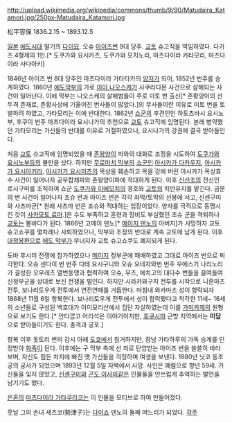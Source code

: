 http://upload.wikimedia.org/wikipedia/commons/thumb/9/90/Matudaira_Katamori.jpg/250px-Matudaira_Katamori.jpg

松平容保
1836.2.15 ~ 1893.12.5

[[일본]] [[에도시대]] 말기의 [[다이묘]]. 오슈 [[아이즈]]번 9대 당주. [[교토]] 슈고직을 역임하였다. 다카츠 4형제의 1인.[* 도쿠가와 요시카츠, 도쿠가와 모치노리, 마츠다이라 카타모리, 마츠다이라 사다아키]

1846년 아이즈 번 8대 당주인 마츠다이라 가타타카의 [[양자]]가 되어, 1852년 번주를 승계하였다. 1860년 [[에도막부]]의 가로 [[이이 나오스케]]가 사쿠라다몬 사건으로 살해되는 사건이 일어난다. 이에 막부는 나오스케의 살해범들이 주로 미토 번 출신[* 존황양이의 선두격 존재로, 존황사상에 기울어진 번사들이 많았다.]의 무사들이란 이유로 미토 번을 토벌하려 하였고, 가타모리는 이에 반대한다. 1862년 [[쇼군]]의 후견인인 하토츠바시 요시노부, 후쿠이 번주 마츠다이라 요시나가의 추천으로 [[교토]] 슈고직에 임명된다. 본래 병약했던 가타모리는 가신들의 반대를 이유로 거절하였으나, 요시나가의 강권에 결국 받아들인다.

처음 [[교토]] 슈고직에 임명되었을 때 [[존왕양이]] 파와의 대화로 조정을 시도하여 [[도쿠가와 요시노부]]등의 불만을 샀다. 하지만 [[무로마치 막부]]의 [[쇼군]]인 [[아시카가 다카우지]], [[아시카가 요시아키라]], [[아시카가 요시미츠]]의 목상을 훼손하고 목을 강에 버린 아시카가 목상효수 사건이 일어나자 공무합체파와 존왕양이파에 적대하게 된다. 이후 [[신선조]]의 전신인 로시구미를 조직하여 쇼군 [[도쿠가와 이에모치]]의 경호와 [[교토]]의 치안유지를 맡긴다. 금문의 변 사건이 일어나자 조슈 번과 아이즈 번은 각각 좌막/토막의 선봉에 서고, 신센구미와 사츠마군[* 원래 사츠마 번은 조슈와 적대하는 입장이었다. 양자를 극적으로 동맹시킨 것이 [[사카모토 료마]].]은 수도 부족하고 훈련과 장비도 부실했던 조슈 군을 격퇴하나 [[교토]]는 불바다가 된다. 1866년 고메이 덴노[* [[메이지 덴노]]의 아버지]가 사망하자 교토 슈고쇼쿠를 몇차례나 사퇴하였으나, 막부와 조정의 반대로 계속 교토에 남게 된다. 이후 [[대정봉환]]으로 [[에도 막부]]가 무너지자 교토 슈고쇼쿠도 폐지되게 된다.

도바 후시미 전쟁에 참가하였으나 [[메이지]] 정부군에 패배하였고 그대로 아이즈 번으로 퇴각한다. 오슈 센다이 번 번주 다테 요시구니와 오슈 요네자와번 번주 우에스기 나리노리가 결성한 오우레츠 열번동맹과 협력하여 오슈, 무츠, 에치고의 대다수 번들을 끌여들여 신정부군을 상대로 보신 전쟁을 벌인다. 하지만 시라카와구치 전투를 시작으로 니혼마츠 전투, 보나리토우게 전투에서 연전연패를 거듭한다. 마침내 와카마츠 성이 함락되자 1868년 11월 6일 항복한다. 보나리토우게 전투에서 성이 함락됐다고 착각한 11세~ 16세의 소년들로 구성된 백호대가 이이모리산에서 집단 자살하였는데 이를 [[가미카제]]의 원형으로 보기도 한다.[* 안타깝고 어리석은 이야기이지만, [[후쿠시마]] 근방 지역에서는 '''미담'''으로 받아들이기도 한다. 충격과 공포.]

항복 이후 돗토리 번의 감시 아래 [[도쿄]]에서 칩거하지만, 장남 가타하루의 가독 승계를 인정받아 [[화족]]이 된다. 이후에는 구 막부 측에 선 죄로 탄압받는 아이즈 번을 쓸쓸히 바라보며, 자신도 힘든 처지에 빠진 옛 가신들을 걱정하며 여생을 보낸다. 1880년 닛코 동조궁의 궁사가 되었으며 1893년 12월 5일 자택에서 사망. 사인은 폐렴으로 향년 59세. 가신들을 잊지 않았고, [[신센구미]]와 [[곤도 이사미]]같은 인물들을 안쓰럽게 추억하는 발언을 남기기도 했다.

[[은혼]]의 [[마츠다이라 가타쿠리코]]는 이 인물을 모티브로 하여 만들어졌다.

훗날 그의 손녀 세츠코(勢津子)는 [[다이쇼]] 덴노의 둘째 며느리가 되었다.
[[각주]]
